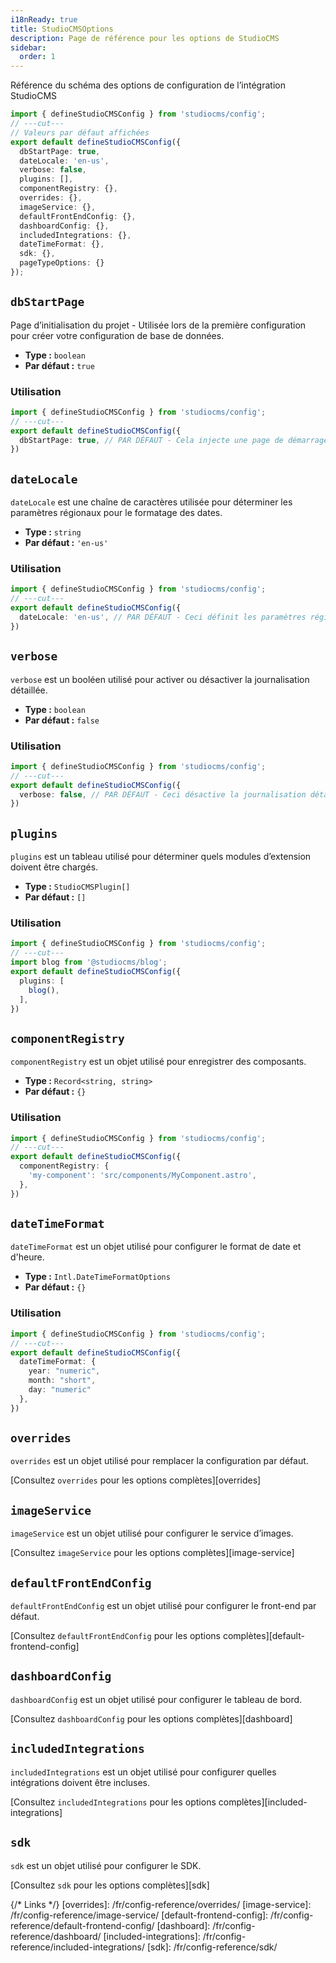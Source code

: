 ```yaml
---
i18nReady: true
title: StudioCMSOptions
description: Page de référence pour les options de StudioCMS
sidebar:
  order: 1
---
```



Référence du schéma des options de configuration de l’intégration StudioCMS

```ts twoslash title="studiocms.config.mjs"
import { defineStudioCMSConfig } from 'studiocms/config';
// ---cut---
// Valeurs par défaut affichées
export default defineStudioCMSConfig({
  dbStartPage: true,
  dateLocale: 'en-us',
  verbose: false,
  plugins: [],
  componentRegistry: {},
  overrides: {},
  imageService: {},
  defaultFrontEndConfig: {},
  dashboardConfig: {},
  includedIntegrations: {},
  dateTimeFormat: {},
  sdk: {},
  pageTypeOptions: {}
});
```

## `dbStartPage`

Page d’initialisation du projet - Utilisée lors de la première configuration pour créer votre configuration de base de données.

- **Type :** `boolean`
- **Par défaut :** `true`

### Utilisation

```ts twoslash {2} title="studiocms.config.mjs"
import { defineStudioCMSConfig } from 'studiocms/config';
// ---cut---
export default defineStudioCMSConfig({
  dbStartPage: true, // PAR DÉFAUT - Cela injecte une page de démarrage pour configurer vos données de base de données.
})
```

## `dateLocale`

`dateLocale` est une chaîne de caractères utilisée pour déterminer les paramètres régionaux pour le formatage des dates.

- **Type :** `string`
- **Par défaut :** `'en-us'`

### Utilisation

```ts twoslash {2} title="studiocms.config.mjs"
import { defineStudioCMSConfig } from 'studiocms/config';
// ---cut---
export default defineStudioCMSConfig({
  dateLocale: 'en-us', // PAR DÉFAUT - Ceci définit les paramètres régionaux de date pour le formatage des dates.
})
```

## `verbose`

`verbose` est un booléen utilisé pour activer ou désactiver la journalisation détaillée.

- **Type :** `boolean`
- **Par défaut :** `false`

### Utilisation

```ts twoslash {2} title="studiocms.config.mjs"
import { defineStudioCMSConfig } from 'studiocms/config';
// ---cut---
export default defineStudioCMSConfig({
  verbose: false, // PAR DÉFAUT - Ceci désactive la journalisation détaillée.
})
```

## `plugins`

`plugins` est un tableau utilisé pour déterminer quels modules d’extension doivent être chargés.

- **Type :** `StudioCMSPlugin[]`
- **Par défaut :** `[]`

### Utilisation

```ts twoslash {1, 3-5} title="studiocms.config.mjs"
import { defineStudioCMSConfig } from 'studiocms/config';
// ---cut---
import blog from '@studiocms/blog';
export default defineStudioCMSConfig({
  plugins: [
    blog(),
  ],
})
```

## `componentRegistry`

`componentRegistry` est un objet utilisé pour enregistrer des composants.

- **Type :** `Record<string, string>`
- **Par défaut :** `{}`

### Utilisation

```ts twoslash {2-4} title="studiocms.config.mjs"
import { defineStudioCMSConfig } from 'studiocms/config';
// ---cut---
export default defineStudioCMSConfig({
  componentRegistry: {
    'my-component': 'src/components/MyComponent.astro',
  },
})
```

## `dateTimeFormat`

`dateTimeFormat` est un objet utilisé pour configurer le format de date et d'heure.

- **Type :** `Intl.DateTimeFormatOptions`
- **Par défaut :** `{}`

### Utilisation

```ts twoslash {2-6} title="studiocms.config.mjs"
import { defineStudioCMSConfig } from 'studiocms/config';
// ---cut---
export default defineStudioCMSConfig({
  dateTimeFormat: {
    year: "numeric",
    month: "short",
    day: "numeric"
  },
})
```

## `overrides`

`overrides` est un objet utilisé pour remplacer la configuration par défaut.

<ReadMore>[Consultez `overrides` pour les options complètes][overrides]</ReadMore>

## `imageService`

`imageService` est un objet utilisé pour configurer le service d’images.

<ReadMore>[Consultez `imageService` pour les options complètes][image-service]</ReadMore>

## `defaultFrontEndConfig`

`defaultFrontEndConfig` est un objet utilisé pour configurer le front-end par défaut.

<ReadMore>[Consultez `defaultFrontEndConfig` pour les options complètes][default-frontend-config]</ReadMore>

## `dashboardConfig`

`dashboardConfig` est un objet utilisé pour configurer le tableau de bord.

<ReadMore>[Consultez `dashboardConfig` pour les options complètes][dashboard]</ReadMore>

## `includedIntegrations`

`includedIntegrations` est un objet utilisé pour configurer quelles intégrations doivent être incluses.

<ReadMore>[Consultez `includedIntegrations` pour les options complètes][included-integrations]</ReadMore>

## `sdk`

`sdk` est un objet utilisé pour configurer le SDK.

<ReadMore>[Consultez `sdk` pour les options complètes][sdk]</ReadMore>

{/* Links */}
[overrides]: /fr/config-reference/overrides/
[image-service]: /fr/config-reference/image-service/
[default-frontend-config]: /fr/config-reference/default-frontend-config/
[dashboard]: /fr/config-reference/dashboard/
[included-integrations]: /fr/config-reference/included-integrations/
[sdk]: /fr/config-reference/sdk/
